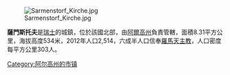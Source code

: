 [[Image:Sarmenstorf_Kirche.jpg|right]]

'''薩門斯托夫'''是[[瑞士|瑞士]]的城鎮，位於該國北部，由[[阿爾高州|阿爾高州]]負責管轄，面積8.31平方公里，海拔高度534米，2012年人口2,514，六成半人口信奉[[羅馬天主教|羅馬天主教]]，人口密度每平方公里303人。

{{Switzerland-geo-stub}}
[[Category:阿尔高州的市镇|Category:阿尔高州的市镇]]
